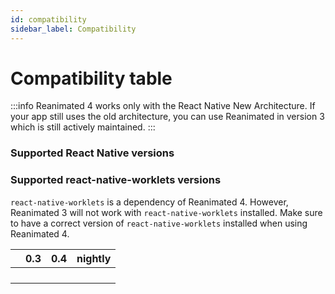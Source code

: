 ```yaml
---
id: compatibility
sidebar_label: Compatibility
---
```


# Compatibility table

:::info
Reanimated 4 works only with the React Native New Architecture. If your app still uses the old architecture, you can use Reanimated in version 3 which is still actively maintained.
:::

### Supported React Native versions
<ReanimatedCompatibility />


### Supported react-native-worklets versions

`react-native-worklets` is a dependency of Reanimated 4. However, Reanimated 3 will not work with `react-native-worklets` installed. Make sure to have a correct version of `react-native-worklets` installed when using Reanimated 4.

<div className="compatibility">

|                                     | 0.3   | 0.4    | nightly |
| ----------------------------------- | ----- | ------ | ------- |
| <Version version="nightly"/>        | <No/> | <No/>  | <Yes/>  |
| <Version version="4.0.0 – 4.0.1" /> | <No/> | <Yes/> | <No/>   |
| <Spacer/>                           |       |        |         |
| <Version version="3.x.x"/>          | <No/> | <No/>  | <No/>   |

</div>
